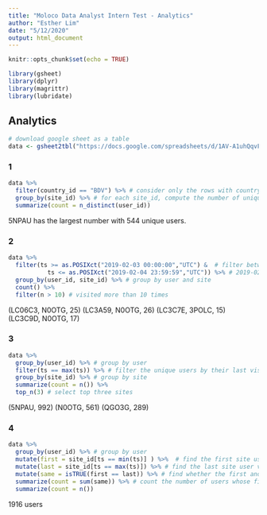 ```yaml
---
title: "Moloco Data Analyst Intern Test - Analytics"
author: "Esther Lim"
date: "5/12/2020"
output: html_document
---
```


```r
knitr::opts_chunk$set(echo = TRUE)

library(gsheet)
library(dplyr)
library(magrittr)
library(lubridate)
```

## Analytics
```r
# download google sheet as a table
data <- gsheet2tbl("https://docs.google.com/spreadsheets/d/1AV-A1uhQqvF6h0_a-fupFQIHv6W7-vNm88AYh_WzeB0/edit#gid=1326833441", sheetid = "Q1 Analytics")
```

### 1
```r
data %>%
  filter(country_id == "BDV") %>% # consider only the rows with country_id = "BDV"
  group_by(site_id) %>% # for each site_id, compute the number of unique user_id
  summarize(count = n_distinct(user_id))
```
5NPAU has the largest number with 544 unique users.

### 2
```r
data %>%
  filter(ts >= as.POSIXct("2019-02-03 00:00:00","UTC") &  # filter between 2019-02-03 00:00:00 and
           ts <= as.POSIXct("2019-02-04 23:59:59","UTC")) %>% # 2019-02-04 23:59:59
  group_by(user_id, site_id) %>% # group by user and site
  count() %>% 
  filter(n > 10) # visited more than 10 times
```
(LC06C3, N0OTG, 25)
(LC3A59, N0OTG, 26)
(LC3C7E, 3POLC, 15)
(LC3C9D, N0OTG, 17)

### 3
```r
data %>%
  group_by(user_id) %>% # group by user
  filter(ts == max(ts)) %>% # filter the unique users by their last visit
  group_by(site_id) %>% # group by site
  summarize(count = n()) %>% 
  top_n(3) # select top three sites
```
(5NPAU, 992)
(N0OTG, 561)
(QGO3G, 289)

### 4
```r
data %>% 
  group_by(user_id) %>% # group by user
  mutate(first = site_id[ts == min(ts)] ) %>%  # find the first site user visited
  mutate(last = site_id[ts == max(ts)]) %>% # find the last site user visited
  mutate(same = isTRUE(first == last)) %>% # find whether the first and last sites are the same
  summarize(count = sum(same)) %>% # count the number of users whose first/last visited sites are the same
  summarize(count = n())
```
1916 users

